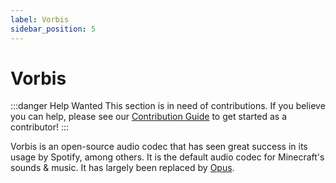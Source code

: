 ```yaml
---
label: Vorbis
sidebar_position: 5
---
```


# Vorbis

:::danger Help Wanted
This section is in need of contributions. If you believe you can help, please see our [Contribution Guide](../contribution-guide.mdx) to get started as a contributor!
:::

Vorbis is an open-source audio codec that has seen great success in its usage by Spotify, among others. It is the default audio codec for Minecraft's sounds & music. It has largely been replaced by [Opus](../audio/Opus.mdx).